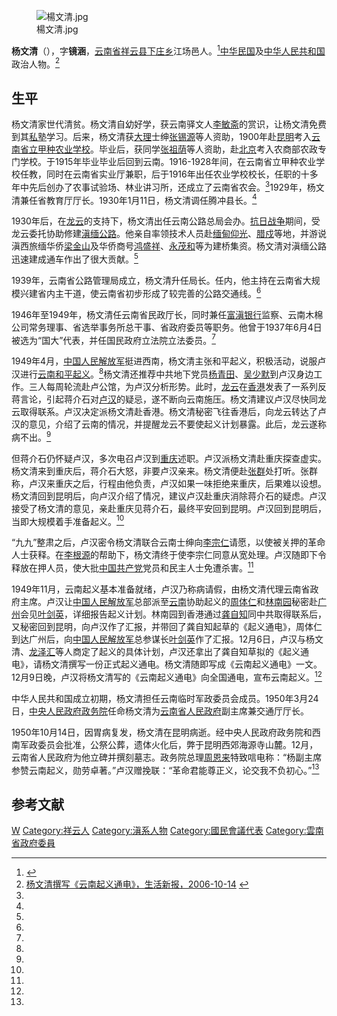[[File:楊文清.jpg|thumb]]

'''杨文清'''（{{bd|1889年|11月8日|1950年|10月14日}}），字'''镜涵'''，[[云南省|云南省]][[祥云县|祥云县]][[下庄镇|下庄乡]]江场邑人。<ref name=":0">{{Cite book|title=祥云县志|last=祥云县志编纂委员会|publisher=[[中华书局有限公司|中华书局]]|year=1996|isbn=7-101-01548-4|location=[[北京|北京]]|pages=805}}</ref>[[中华民国|中华民国]]及[[中华人民共和国|中华人民共和国]]政治人物。<ref name=shxb>[http://www.shxb.net/html/20061014/20061014_41356.shtml 杨文清撰写《云南起义通电》，生活新报，2006-10-14] {{Wayback|url=http://www.shxb.net/html/20061014/20061014_41356.shtml |date=20081204164732 }}</ref>

==生平==
杨文清家世代清贫。杨文清自幼好学，获云南驿文人[[李敏斋|李敏斋]]的赏识，让杨文清免费到其[[私塾|私塾]]学习。后来，杨文清获[[大理白族自治州|大理]]士绅[[张锡源|张锡源]]等人资助，1900年赴[[昆明|昆明]]考入[[云南省立甲种农业学校|云南省立甲种农业学校]]。毕业后，获同学[[张祖荫|张祖荫]]等人资助，赴[[北京|北京]]考入农商部农政专门学校。于1915年毕业毕业后回到云南。1916-1928年间，在云南省立甲种农业学校任教，同时在云南省实业厅兼职，后于1916年出任农业学校校长，任职的十多年中先后创办了农事试验场、林业讲习所，还成立了云南省农会。<ref name=shxb/>1929年，杨文清兼任省教育厅厅长。1930年1月11日，杨文清调任腾冲县长。<ref name="shxb" />

1930年后，在[[龙云|龙云]]的支持下，杨文清出任云南公路总局会办。[[抗日战争|抗日战争]]期间，受龙云委托协助修建[[滇缅公路|滇缅公路]]。他亲自率领技术人员赴[[缅甸|缅甸]][[仰光|仰光]]、[[腊戍|腊戍]]等地，并游说滇西旅缅华侨[[梁金山|梁金山]]及华侨商号[[鸿盛祥|鸿盛祥]]、[[永茂和|永茂和]]等为建桥集资。杨文清对滇缅公路迅速建成通车作出了很大贡献。<ref name=shxb/>

1939年，云南省公路管理局成立，杨文清升任局长。任内，他主持在云南省大规模兴建省内主干道，使云南省初步形成了较完善的公路交通线。<ref name=shxb/>

1946年至1949年，杨文清任云南省民政厅长，同时兼任[[富滇银行_(中华民国)|富滇银行]]监察、云南木棉公司常务理事、省选举事务所总干事、省政府委员等职务。他曾于1937年6月4日被选为“国大”代表，并任国民政府立法院立法委员。<ref name=":0" />

1949年4月，[[中国人民解放军|中国人民解放军]]挺进西南，杨文清主张和平起义，积极活动，说服卢汉进行[[云南和平起义|云南和平起义]]。<ref name=":0" />杨文清还推荐中共地下党员[[杨青田|杨青田]]、[[吴少默|吴少默]]到卢汉身边工作。三人每周轮流赴卢公馆，为卢汉分析形势。此时，[[龙云|龙云]]在[[香港|香港]]发表了一系列反蒋言论，引起蒋介石对[[卢汉|卢汉]]的疑忌，遂不断向云南施压。杨文清建议卢汉尽快同龙云取得联系。卢汉决定派杨文清赴香港。杨文清秘密飞往香港后，向龙云转达了卢汉的意见，介绍了云南的情况，并提醒龙云不要使起义计划暴露。此后，龙云遂称病不出。<ref name="shxb" />

但蒋介石仍怀疑卢汉，多次电召卢汉到[[重庆|重庆]]述职。卢汉派杨文清赴重庆探查虚实。杨文清来到重庆后，蒋介石大怒，非要卢汉亲来。杨文清便赴[[张群|张群]]处打听。张群称，卢汉来重庆之后，行程由他负责，卢汉如果一味拒绝来重庆，后果难以设想。杨文清回到昆明后，向卢汉介绍了情况，建议卢汉赴重庆消除蒋介石的疑虑。卢汉接受了杨文清的意见，亲赴重庆见蒋介石，最终平安回到昆明。卢汉回到昆明后，当即大规模着手准备起义。<ref name=shxb/>

“九九”整肃之后，卢汉密令杨文清联合云南士绅向[[李宗仁|李宗仁]]请愿，以使被关押的革命人士获释。在[[李根源|李根源]]的帮助下，杨文清终于使李宗仁同意从宽处理。卢汉随即下令释放在押人员，使大批[[中国共产党|中国共产党]]党员和民主人士免遭杀害。<ref name=shxb/>

1949年11月，云南起义基本准备就绪，卢汉乃称病请假，由杨文清代理云南省政府主席。卢汉让[[中国人民解放军|中国人民解放军]]总部派至[[云南|云南]]协助起义的[[周体仁|周体仁]]和[[林南园|林南园]]秘密赴[[广州|广州]]会见[[叶剑英|叶剑英]]，详细报告起义计划。林南园到香港通过[[龚自知|龚自知]]同中共取得联系后，又秘密回到昆明，向卢汉作了汇报，并带回了龚自知起草的《起义通电》，周体仁到达广州后，向[[中国人民解放军|中国人民解放军]]总参谋长[[叶剑英|叶剑英]]作了汇报。12月6日，卢汉与杨文清、[[龙泽汇|龙泽汇]]等人商定了起义的具体计划，卢汉还拿出了龚自知草拟的《起义通电》，请杨文清撰写一份正式起义通电。杨文清随即写成《云南起义通电》一文。12月9日晚，卢汉将杨文清写的《云南起义通电》向全国通电，宣布云南起义。<ref name=shxb/>

中华人民共和国成立初期，杨文清担任云南临时军政委员会成员。1950年3月24日，[[中央人民政府政务院|中央人民政府政务院]]任命杨文清为[[云南省人民政府|云南省人民政府]]副主席兼交通厅厅长。

1950年10月14日，因胃病复发，杨文清在昆明病逝。经中央人民政府政务院和西南军政委员会批准，公祭公葬，遗体火化后，弊于昆明西郊海源寺山麓。12月，云南省人民政府为他立碑并撰刻墓志。政务院总理[[周恩来|周恩来]]特致唁电称：“杨副主席参赞云南起义，勋劳卓著。”卢汉赠挽联：“革命君能尊正义，论交我不负初心。”<ref name="shxb" />

==参考文献==
{{reflist}}

{{云南行政长官|ROC}}
{{Yunnan topics}}

{{DEFAULTSORT:Yang杨}}
[[Category:杨姓|W]]
[[Category:祥云人|Category:祥云人]]
[[Category:滇系人物|Category:滇系人物]]
[[Category:國民會議代表|Category:國民會議代表]]
[[Category:雲南省政府委員|Category:雲南省政府委員]]